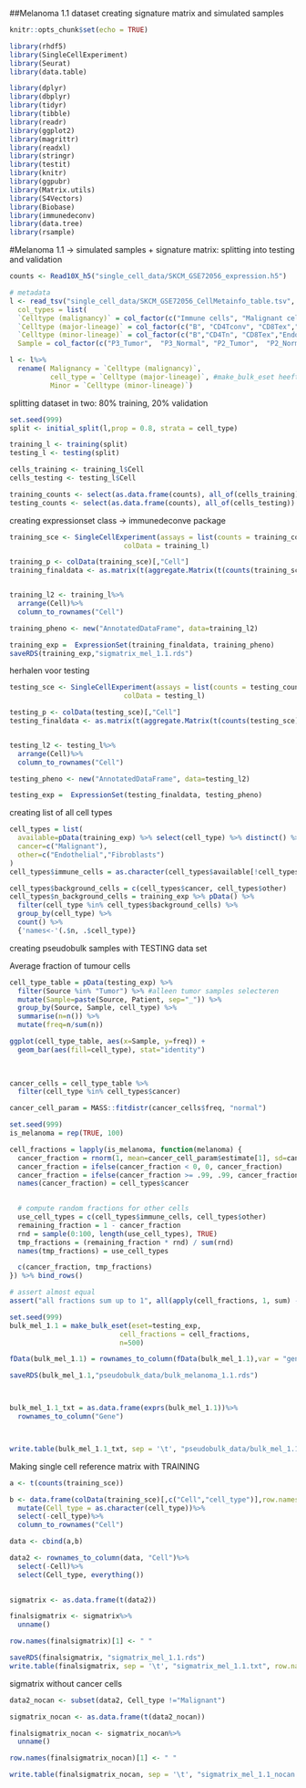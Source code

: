 ##Melanoma 1.1 dataset
creating signature matrix and simulated samples

```{r setup, include=FALSE}
knitr::opts_chunk$set(echo = TRUE)

library(rhdf5)
library(SingleCellExperiment)
library(Seurat)
library(data.table)

library(dplyr)
library(dbplyr)
library(tidyr)
library(tibble)
library(readr)
library(ggplot2)
library(magrittr)
library(readxl)
library(stringr)
library(testit)
library(knitr)
library(ggpubr)
library(Matrix.utils)
library(S4Vectors)
library(Biobase)
library(immunedeconv)
library(data.tree)
library(rsample)

```

#Melanoma 1.1 
-> simulated samples + signature matrix: splitting into testing and validation


```{r,loading data}

counts <- Read10X_h5("single_cell_data/SKCM_GSE72056_expression.h5")

# metadata
l <- read_tsv("single_cell_data/SKCM_GSE72056_CellMetainfo_table.tsv", 
  col_types = list(
  `Celltype (malignancy)` = col_factor(c("Immune cells", "Malignant cells", "Stromal cells")),
  `Celltype (major-lineage)` = col_factor(c("B", "CD4Tconv", "CD8Tex","Endothelial", "Fibroblasts","Malignant" ,"Mono/Macro", "Tprolif")),
  `Celltype (minor-lineage)` = col_factor(c("B","CD4Tn", "CD8Tex","Endothelial","Fibroblasts", "Tfh", "Th1","Malignant", "Monocyte", "Tprolif")),
  Sample = col_factor(c("P3_Tumor",  "P3_Normal", "P2_Tumor",  "P2_Normal", "P1_Tumor",  "P1_Normal", "P4_Tumor",  "P4_Normal"))))

l <- l%>%
  rename( Malignancy = `Celltype (malignancy)`,
          cell_type = `Celltype (major-lineage)`, #make_bulk_eset heeft kolom cell_type nodig
          Minor = `Celltype (minor-lineage)`)

```

splitting dataset in two: 80% training, 20% validation
```{r}
set.seed(999)
split <- initial_split(l,prop = 0.8, strata = cell_type)

training_l <- training(split)
testing_l <- testing(split)

cells_training <- training_l$Cell
cells_testing <- testing_l$Cell

training_counts <- select(as.data.frame(counts), all_of(cells_training))
testing_counts <- select(as.data.frame(counts), all_of(cells_testing))
```

creating expressionset class -> immunedeconve package
```{r}
training_sce <- SingleCellExperiment(assays = list(counts = training_counts),
                            colData = training_l)

training_p <- colData(training_sce)[,"Cell"]
training_finaldata <- as.matrix(t(aggregate.Matrix(t(counts(training_sce)), groupings = training_p, fun = "sum")))


training_l2 <- training_l%>%
  arrange(Cell)%>%
  column_to_rownames("Cell")

training_pheno <- new("AnnotatedDataFrame", data=training_l2)

training_exp =  ExpressionSet(training_finaldata, training_pheno)
saveRDS(training_exp,"sigmatrix_mel_1.1.rds")

```

herhalen voor testing
```{r}
testing_sce <- SingleCellExperiment(assays = list(counts = testing_counts),
                            colData = testing_l)

testing_p <- colData(testing_sce)[,"Cell"]
testing_finaldata <- as.matrix(t(aggregate.Matrix(t(counts(testing_sce)), groupings = testing_p, fun = "sum")))


testing_l2 <- testing_l%>%
  arrange(Cell)%>%
  column_to_rownames("Cell")

testing_pheno <- new("AnnotatedDataFrame", data=testing_l2)

testing_exp =  ExpressionSet(testing_finaldata, testing_pheno)
```

creating list of all cell types
```{r echo=FALSE}
cell_types = list(
  available=pData(training_exp) %>% select(cell_type) %>% distinct() %>% pull(cell_type),
  cancer=c("Malignant"),
  other=c("Endothelial","Fibroblasts")
)
cell_types$immune_cells = as.character(cell_types$available[!cell_types$available %in% c(cell_types$cancer, cell_types$other)])

cell_types$background_cells = c(cell_types$cancer, cell_types$other)
cell_types$n_background_cells = training_exp %>% pData() %>%
  filter(cell_type %in% cell_types$background_cells) %>%
  group_by(cell_type) %>%
  count() %>%
  {'names<-'(.$n, .$cell_type)}
```

creating pseudobulk samples with TESTING data set

Average fraction of tumour cells
```{r tumor-ct-fractions, results='hide', echo=FALSE, fig.cap="proportion of cell types by tumor sample"}
cell_type_table = pData(testing_exp) %>%
  filter(Source %in% "Tumor") %>% #alleen tumor samples selecteren 
  mutate(Sample=paste(Source, Patient, sep="_")) %>%
  group_by(Source, Sample, cell_type) %>%
  summarise(n=n()) %>%
  mutate(freq=n/sum(n))

ggplot(cell_type_table, aes(x=Sample, y=freq)) +
  geom_bar(aes(fill=cell_type), stat="identity")
  
  
```

```{r, echo=FALSE}
cancer_cells = cell_type_table %>%
  filter(cell_type %in% cell_types$cancer)
```

```{r}
cancer_cell_param = MASS::fitdistr(cancer_cells$freq, "normal")
```

```{r mixing_make_proportions, echo=FALSE}

set.seed(999)
is_melanoma = rep(TRUE, 100)

cell_fractions = lapply(is_melanoma, function(melanoma) {
  cancer_fraction = rnorm(1, mean=cancer_cell_param$estimate[1], sd=cancer_cell_param$estimate[2])
  cancer_fraction = ifelse(cancer_fraction < 0, 0, cancer_fraction)
  cancer_fraction = ifelse(cancer_fraction >= .99, .99, cancer_fraction)
  names(cancer_fraction) = cell_types$cancer

  
  # compute random fractions for other cells
  use_cell_types = c(cell_types$immune_cells, cell_types$other)
  remaining_fraction = 1 - cancer_fraction
  rnd = sample(0:100, length(use_cell_types), TRUE)
  tmp_fractions = (remaining_fraction * rnd) / sum(rnd)
  names(tmp_fractions) = use_cell_types

  c(cancer_fraction, tmp_fractions)
}) %>% bind_rows()

# assert almost equal
assert("all fractions sum up to 1", all(apply(cell_fractions, 1, sum) - rep(1, 100) < 1e-4))


```

```{r}
set.seed(999)
bulk_mel_1.1 = make_bulk_eset(eset=testing_exp,
                           cell_fractions = cell_fractions,
                           n=500)

fData(bulk_mel_1.1) = rownames_to_column(fData(bulk_mel_1.1),var = "gene_symbol")

saveRDS(bulk_mel_1.1,"pseudobulk_data/bulk_melanoma_1.1.rds")



bulk_mel_1.1_txt = as.data.frame(exprs(bulk_mel_1.1))%>%
  rownames_to_column("Gene")



write.table(bulk_mel_1.1_txt, sep = '\t', "pseudobulk_data/bulk_mel_1.1.txt", row.names = FALSE, quote = FALSE, col.names = TRUE)

```

Making single cell reference matrix with TRAINING
```{r}

a <- t(counts(training_sce))

b <- data.frame(colData(training_sce)[,c("Cell","cell_type")],row.names = NULL)%>%
  mutate(Cell_type = as.character(cell_type))%>%
  select(-cell_type)%>%
  column_to_rownames("Cell")

data <- cbind(a,b)

data2 <- rownames_to_column(data, "Cell")%>%
  select(-Cell)%>%
  select(Cell_type, everything())
  

sigmatrix <- as.data.frame(t(data2))

finalsigmatrix <- sigmatrix%>%
  unname()

row.names(finalsigmatrix)[1] <- " "

saveRDS(finalsigmatrix, "sigmatrix_mel_1.1.rds")
write.table(finalsigmatrix, sep = '\t', "sigmatrix_mel_1.1.txt", row.names = TRUE, quote = FALSE)


```

sigmatrix without cancer cells
```{r}
data2_nocan <- subset(data2, Cell_type !="Malignant")

sigmatrix_nocan <- as.data.frame(t(data2_nocan))

finalsigmatrix_nocan <- sigmatrix_nocan%>%
  unname()

row.names(finalsigmatrix_nocan)[1] <- " "

write.table(finalsigmatrix_nocan, sep = '\t', "sigmatrix_mel_1.1_nocan.txt", row.names = TRUE, quote = FALSE)

```
 
